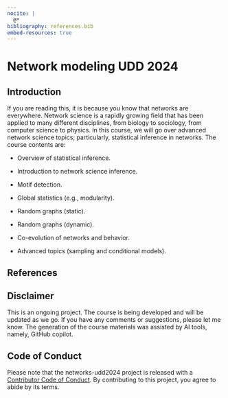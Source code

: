 ```yaml
---
nocite: |
  @*
bibliography: references.bib
embed-resources: true
---
```


# Network modeling UDD 2024

## Introduction

If you are reading this, it is because you know that networks are everywhere. Network science is a rapidly growing field that has been applied to many different disciplines, from biology to sociology, from computer science to physics. In this course, we will go over advanced network science topics; particularly, statistical inference in networks. The course contents are:

- Overview of statistical inference.

- Introduction to network science inference.

- Motif detection.

- Global statistics (e.g., modularity).

- Random graphs (static).

- Random graphs (dynamic).

- Co-evolution of networks and behavior.

- Advanced topics (sampling and conditional models).

## References

::: {#refs}
:::

## Disclaimer

This is an ongoing project. The course is being developed and will be updated as we go. If you have any comments or suggestions, please let me know. The generation of the course materials was assisted by AI tools, namely, GitHub copilot.

## Code of Conduct
  
Please note that the networks-udd2024 project is released with a [Contributor Code of Conduct](https://contributor-covenant.org/version/2/1/CODE_OF_CONDUCT.html). By contributing to this project, you agree to abide by its terms.